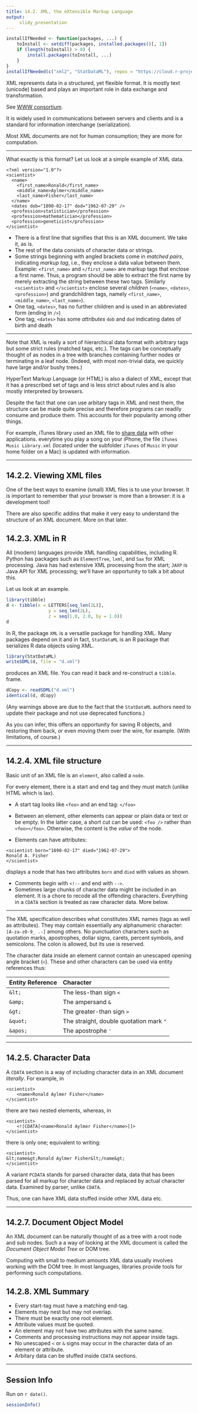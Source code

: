 ```yaml
---
title: 14.2. XML, the eXtensible Markup Language
output:
     slidy_presentation
---
```


```r
installIfNeeded <- function(packages, ...) {
    toInstall <- setdiff(packages, installed.packages()[, 1])
    if (length(toInstall) > 0) {
        install.packages(toInstall, ...)
    }
}
installIfNeeded(c("xml2", "StatDataML"), repos = "https://cloud.r-project.org")
```

XML represents data in a structured, yet flexible format. It is mostly
text (unicode) based and plays an important role in data exchange and
transformation. 

See [WWW consortium](http://www.w3.org/XML). 

It is widely used in communications between servers and clients and is
a standard for information interchange (serialization). 

Most XML documents are not for human consumption; they are more for
computation. 

___

What exactly is this format? Let us look at a simple example of XML
data.

```
<?xml version="1.0"?>
<scientist>
  <name>
    <first_name>Ronald</first_name>
    <middle_name>Aylmer</middle_name>
    <last_name>Fisher</last_name>
  </name>
  <dates dob="1890-02-17" dod="1962-07-29" />
  <profession>statistician</profession>
  <profession>mathematician</profession>
  <profession>geneticist</profession>
</scientist>
```

- There is a first line that signifies that this is an XML
  document. We take it, as is.
- The rest of the data consists of character data or strings.
- Some strings beginning with angled brackets come in _matched pairs_,
  indicating _markup tag_, i.e., they enclose a data value between
  them. Example: `<first_name>` and `</first_name>` are markup tags
  that enclose a first name. Thus, a program should be able to extract
  the first name by merely extracting the string between these two
  tags. Similarly `<scientist>` and `</scientist>` enclose several
  _children_ (`<name>`, `<dates>`, `<profession>`) and grandchildren
  tags, namely `<first_name>`, `<middle_name>`, `<last_name>`).
- One tag, `<dates>`, has no further children and is used in an
  abbreviated form (ending in `/>`)
- One tag, `<dates>` has some _attributes_ `dob` and `dod` indicating
  dates of birth and death

___

Note that XML is really a sort of hierarchical data format with
arbitrary tags but some strict rules (matched tags, etc.). The tags
can be conceptually thought of as nodes in a tree with branches
containing further nodes or terminating in a leaf node. (Indeed, with
most non-trivial data, we quickly have large and/or bushy trees.)

HyperText Markup Language (or HTML) is also a dialect of XML, except
that it has a prescribed set of tags and is less strict about rules
and is also mostly interpreted by browsers.

Despite the fact that one can use arbitary tags in XML and nest them,
the structure can be made quite precise and therefore programs can
readily consume and produce them. This accounts for their popularity
among other things. 

For example, iTunes library used an XML file to [share
data](https://support.apple.cgom/en-us/HT201610) with other
applications. everytime you play a song on your iPhone, the file
`iTunes Music Library.xml` (located under the subfolder `iTunes` of
`Music` in your home folder on a Mac) is updated with information.

___

## 14.2.2. Viewing XML files

One of the best ways to examine (small) XML files is to use your
browser. It is important to remember that your browser is more than a
browser: it is a development tool!

There are also specific addins that make it very easy to understand
the structure of an XML document. More on that later.

## 14.2.3. XML in R

All (modern) languages provide XML handling capabilities, including
R. Python has packages such as `ElementTree`, `lxml`, and `Sax` for
XML processing.  Java has had extensive XML processing from the start;
`JAXP` is Java API for XML processing; we'll have an opportunity to
talk a bit about this.

Let us look at an example.

```r
library(tibble)
d <- tibble(x = LETTERS[seq_len(2L)],
                y = seq_len(2L),
                z = seq(1.0, 2.0, by = 1.0))
d
```

In R, the package `XML` is a versatile package for handling XML. Many
packages depend on it and in fact, `StatDataML` is an R package that
serializes R data objects using XML.

```r
library(StatDataML)
writeSDML(d, file = "d.xml")
```
produces an XML file.  You can read it back and re-construct a `tibble`.
frame.

```r
dCopy <- readSDML("d.xml")
identical(d, dCopy)
```

(Any warnings above are due to the fact that the `StatDataML` authors
need to update their package and not use deprecated functions.)

As you can infer, this offers an opportunity for saving R objects, and
restoring them back, or even moving them over the wire, for
example. (With limitations, of course.)

___

## 14.2.4. XML file structure

Basic unit of an XML file is an `element`, also called a `node`.

For every element, there is a start and end tag and they must match
(unlike HTML which is lax).

- A start tag looks like `<foo>` and an end tag: `</foo>`

- Between an element, other elements can appear or plain data or
  text or be empty. In the latter case, a short cut can be used:
  `<foo />` rather than `<foo></foo>`. Otherwise, the content is the
  _value_ of the node.

- Elements can have attributes:
```
<scientist born="1890-02-17" died="1962-07-29">
Ronald A. Fisher
</scientist>
```
displays a node that has two attributes `born` and `died` with values
as shown.

- Comments begin with `<!--` and end with `-->`.
- Sometimes large chunks of character data might be included in an
  element. It is a chore to recode all the offending characters.
  Everything in a `CDATA` section is treated as raw character
  data. More below.

___

The XML specification describes what constitutes XML names (tags as
well as attributes). They may contain essentially any alphanumeric
character: `[A-za-z0-9_ .-]` among others. No punctuation characters
such as quotation marks, apostrophes, dollar signs, carets, percent
symbols, and semicolons. The colon is allowed, but its use is
reserved.

The character data inside an element cannot contain an unescaped
opening angle bracket (`<`). These and other characters can be used
via entity references thus:

|Entity Reference |   Character                               |
|:----------------|:------------------------------------------|
|`&lt;`           | The less-than sign `<`                    |
|`&amp;`          | The ampersand `&`                         |
|`&gt;`           | The greater-than sign `>`                 |
|`&quot;`         | The straight, double quotation mark `"`   |
|`&apos;`         | The apostrophe `'`                        |

___

## 14.2.5. Character Data

A `CDATA` section is a way of including character data in an XML
document _literally_. For example, in

```
<scientist>
	<name>Ronald Aylmer Fisher</name>
</scientist>
```

there are two nested elements, whereas, in

```
<scientist>
	<![CDATA[<name>Ronald Aylmer Fisher</name>]]>
</scientist>
```

there is only one; equivalent to writing:

```
<scientist>
&lt;name&gt;Ronald Aylmer Fisher&lt;/name&gt;
</scientist>
```

A variant `PCDATA` stands for parsed character data, data that has
been parsed for all markup for character data and replaced by actual
character data. Examined by parser, unlike `CDATA`.

Thus, one can have XML data stuffed inside other XML data etc.

___

## 14.2.7. Document Object Model

An XML document can be naturally thought of as a tree with a root node
and sub nodes. Such a a way of looking at the XML document is called
the _Document Object Model Tree_ or DOM tree.

Computing with small to medium amounts XML data usually involves
working with the DOM tree. In most languages, libraries provide tools
for performing such computations.

## 14.2.8. XML Summary

- Every start-tag must have a matching end-tag.
- Elements may nest but may not overlap.
- There must be exactly one root element.
- Attribute values must be quoted.
- An element may not have two attributes with the same name.
- Comments and processing instructions may not appear inside tags.
- No unescaped `<` or `&` signs may occur in the
    character data of an element or attribute.
- Arbitary data can be stuffed inside `CDATA` sections.

___

## Session Info

Run on `r date()`.

```r
sessionInfo()
```

